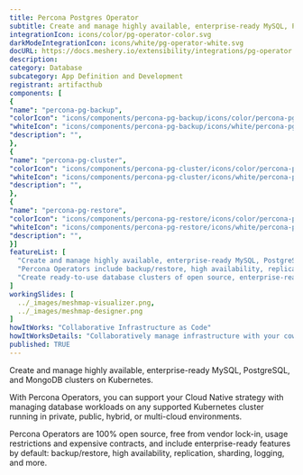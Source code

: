 ```yaml
---
title: Percona Postgres Operator
subtitle: Create and manage highly available, enterprise-ready MySQL, PostgreSQL, and MongoDB clusters on Kubernetes.
integrationIcon: icons/color/pg-operator-color.svg
darkModeIntegrationIcon: icons/white/pg-operator-white.svg
docURL: https://docs.meshery.io/extensibility/integrations/pg-operator
description: 
category: Database
subcategory: App Definition and Development
registrant: artifacthub
components: [
{
"name": "percona-pg-backup",
"colorIcon": "icons/components/percona-pg-backup/icons/color/percona-pg-backup-color.svg",
"whiteIcon": "icons/components/percona-pg-backup/icons/white/percona-pg-backup-white.svg",
"description": "",
},
{
"name": "percona-pg-cluster",
"colorIcon": "icons/components/percona-pg-cluster/icons/color/percona-pg-cluster-color.svg",
"whiteIcon": "icons/components/percona-pg-cluster/icons/white/percona-pg-cluster-white.svg",
"description": "",
},
{
"name": "percona-pg-restore",
"colorIcon": "icons/components/percona-pg-restore/icons/color/percona-pg-restore-color.svg",
"whiteIcon": "icons/components/percona-pg-restore/icons/white/percona-pg-restore-white.svg",
"description": "",
}]
featureList: [
  "Create and manage highly available, enterprise-ready MySQL, PostgreSQL, and MongoDB clusters on Kubernetes.",
  "Percona Operators include backup/restore, high availability, replication, sharding, logging features and more.",
  "Create ready-to-use database clusters of open source, enterprise-ready versions of MySQL, MongoDB, and PostgreSQL, created and supported by the Percona team."
]
workingSlides: [
  ../_images/meshmap-visualizer.png,
  ../_images/meshmap-designer.png
]
howItWorks: "Collaborative Infrastructure as Code"
howItWorksDetails: "Collaboratively manage infrastructure with your coworkers synchronously sharing the same designs."
published: TRUE
---
```

<p>
Create and manage highly available, enterprise-ready MySQL, PostgreSQL, and MongoDB clusters on Kubernetes.
</p>
<p>
    With Percona Operators, you can support your Cloud Native strategy with managing database workloads on any supported Kubernetes cluster running in private, public, hybrid, or multi-cloud environments.
</p>
<p>
    Percona Operators are 100% open source, free from vendor lock-in, usage restrictions and expensive contracts, and include enterprise-ready features by default: backup/restore, high availability, replication, sharding, logging, and more.
</p>
